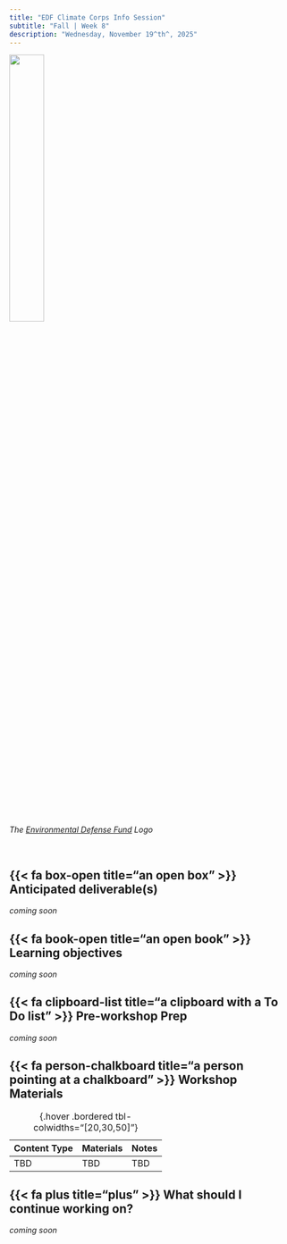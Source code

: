 ```yaml
---
title: "EDF Climate Corps Info Session"
subtitle: "Fall | Week 8"
description: "Wednesday, November 19^th^, 2025"
---
```


::: {.center-text}
![](../images/edf-logo.png){width="35%"}

::: {.gray-text}
*The [Environmental Defense Fund](https://www.edf.org/){target="_blank"} Logo*
:::
:::

<br>

## {{< fa box-open title="an open box" >}} Anticipated deliverable(s) {#anticipated-deliverables}

<!-- By the end of today’s workshop, you should have: -->

*coming soon*

## {{< fa book-open title="an open book" >}} Learning objectives {#learning-objectives}

<!-- By the end of today's workshop, you should be able to: -->

*coming soon*

## {{< fa clipboard-list title="a clipboard with a To Do list" >}} Pre-workshop Prep {#pre-workshop-prep}

<!-- Please be sure to complete the following before class: -->

*coming soon*

## {{< fa person-chalkboard title="a person pointing at a chalkboard" >}} Workshop Materials {#workshop-materials}

| Content Type | Materials              | Notes |
|--------------|------------------------|-------|
| TBD          | TBD                    | TBD   |
: {.hover .bordered tbl-colwidths="[20,30,50]"} 

## {{< fa plus title="plus" >}} What should I continue working on? {#continue-working}

*coming soon*


<!-- [*No new content this week. We will be available for drop-in meetings during our normal meeting time. Come with requests for feedback, to talk through ideas, technical support, etc.*]{.body-text-m} -->